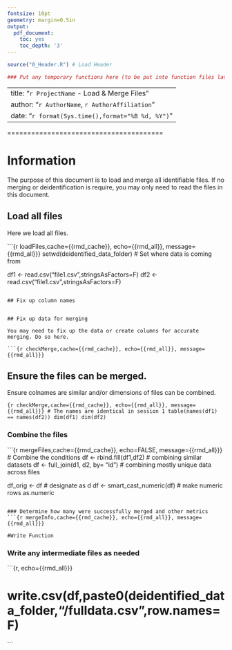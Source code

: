 ```yaml
---
fontsize: 10pt
geometry: margin=0.5in
output:
  pdf_document:
    toc: yes
    toc_depth: '3'
---
```


```r
source("0_Header.R") # Load Header

### Put any temporary functions here (to be put into function files later)
```

---
title: "`r ProjectName` - Load & Merge Files"
author: "`r AuthorName`, `r AuthorAffiliation`"
date: "`r format(Sys.time(),format="%B %d, %Y")`"
---

\newpage


=======================================

# Information 

The purpose of this document is to load and merge all identifiable files.  If no merging or deidentification is require, you may only need to read the files in this document.

## Load all files

Here we load all files.

```{r loadFiles,cache={{rmd_cache}}, echo={{rmd_all}}, message={{rmd_all}}}
setwd(deidentified_data_folder) # Set where data is coming from

df1 <- read.csv("file1.csv",stringsAsFactors=F)
df2 <- read.csv("file1.csv",stringsAsFactors=F)
```

## Fix up column names


## Fix up data for merging

You may need to fix up the data or create columns for accurate merging. Do so here.

```{r checkMerge,cache={{rmd_cache}}, echo={{rmd_all}}, message={{rmd_all}}}
```

## Ensure the files can be merged.

Ensure colnames are similar and/or dimensions of files can be combined.

```{r checkMerge,cache={{rmd_cache}}, echo={{rmd_all}}, message={{rmd_all}}}
# The names are identical in session 1
table(names(df1) == names(df2))
dim(df1)
dim(df2)
```



### Combine the files

```{r mergeFiles,cache={{rmd_cache}}, echo=FALSE, message={{rmd_all}}}
# Combine the conditions
df <- rbind.fill(df1,df2) # combining similar datasets
df <- full_join(d1, d2, by= "id") # combining mostly unique data across files

df_orig <- df # designate as d
df <- smart_cast_numeric(df) # make numeric rows as.numeric
```

### Determine how many were successfully merged and other metrics
```{r mergeInfo,cache={{rmd_cache}}, echo={{rmd_all}}, message={{rmd_all}}}

#Write Function
```

### Write any intermediate files as needed
```{r, echo={{rmd_all}}}

# write.csv(df,paste0(deidentified_data_folder,"/fulldata.csv",row.names=F)
```
